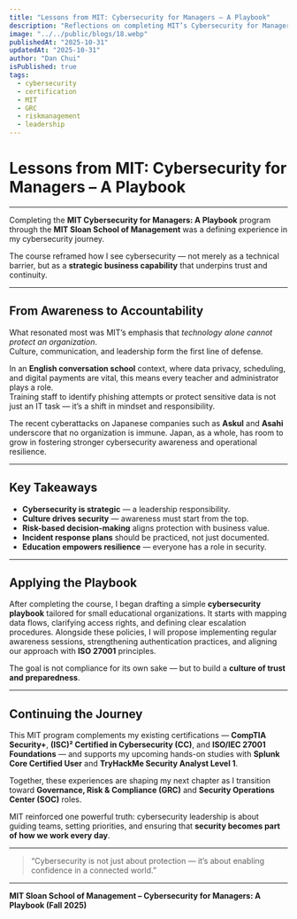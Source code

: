 ```yaml
---
title: "Lessons from MIT: Cybersecurity for Managers – A Playbook"
description: "Reflections on completing MIT’s Cybersecurity for Managers program — key insights on risk, culture, and leadership in building resilient organizations."
image: "../../public/blogs/18.webp"
publishedAt: "2025-10-31"
updatedAt: "2025-10-31"
author: "Dan Chui"
isPublished: true
tags:
  - cybersecurity
  - certification
  - MIT
  - GRC
  - riskmanagement
  - leadership
---
```


# Lessons from MIT: Cybersecurity for Managers – A Playbook

---

Completing the **MIT Cybersecurity for Managers: A Playbook** program through the **MIT Sloan School of Management** was a defining experience in my cybersecurity journey.

The course reframed how I see cybersecurity — not merely as a technical barrier, but as a **strategic business capability** that underpins trust and continuity.

---

## From Awareness to Accountability

What resonated most was MIT’s emphasis that _technology alone cannot protect an organization_.  
Culture, communication, and leadership form the first line of defense.

In an **English conversation school** context, where data privacy, scheduling, and digital payments are vital, this means every teacher and administrator plays a role.  
Training staff to identify phishing attempts or protect sensitive data is not just an IT task — it’s a shift in mindset and responsibility.

The recent cyberattacks on Japanese companies such as **Askul** and **Asahi** underscore that no organization is immune. Japan, as a whole, has room to grow in fostering stronger cybersecurity awareness and operational resilience.

---

## Key Takeaways

- **Cybersecurity is strategic** — a leadership responsibility.
- **Culture drives security** — awareness must start from the top.
- **Risk-based decision-making** aligns protection with business value.
- **Incident response plans** should be practiced, not just documented.
- **Education empowers resilience** — everyone has a role in security.

---

## Applying the Playbook

After completing the course, I began drafting a simple **cybersecurity playbook** tailored for small educational organizations. It starts with mapping data flows, clarifying access rights, and defining clear escalation procedures. Alongside these policies, I will propose implementing regular awareness sessions, strengthening authentication practices, and aligning our approach with **ISO 27001** principles.

The goal is not compliance for its own sake — but to build a **culture of trust and preparedness**.

---

## Continuing the Journey

This MIT program complements my existing certifications — **CompTIA Security+**, **(ISC)² Certified in Cybersecurity (CC)**, and **ISO/IEC 27001 Foundations** — and supports my upcoming hands-on studies with **Splunk Core Certified User** and **TryHackMe Security Analyst Level 1**.

Together, these experiences are shaping my next chapter as I transition toward **Governance, Risk & Compliance (GRC)** and **Security Operations Center (SOC)** roles.

MIT reinforced one powerful truth: cybersecurity leadership is about guiding teams, setting priorities, and ensuring that **security becomes part of how we work every day**.

---

> “Cybersecurity is not just about protection — it’s about enabling confidence in a connected world.”

---

**MIT Sloan School of Management – Cybersecurity for Managers: A Playbook (Fall 2025)**
